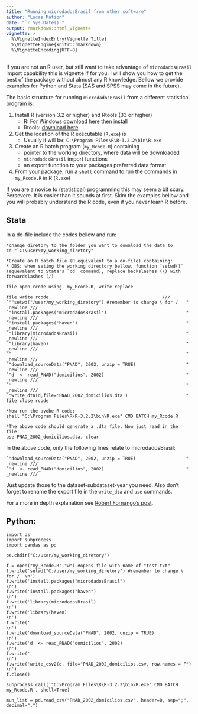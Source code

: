 ```yaml
---
title: "Running microdadosBrasil from other software"
author: "Lucas Mation"
date: "`r Sys.Date()`"
output: rmarkdown::html_vignette
vignette: >
  %\VignetteIndexEntry{Vignette Title}
  %\VignetteEngine{knitr::rmarkdown}
  %\VignetteEncoding{UTF-8}
---
```


If you are not an R user, but still want to take advantage of `microdadosBrasil` import capability this is vignette if for you. I will show you how to get the best of the package without almost any R knowledge. Bellow we provide examples for Python and Stata (SAS and SPSS may come in the future).

The basic structure for running `microdadosBrasil` from a different statistical program is:

1. Install R (version 3.2 or higher) and Rtools (33 or higher)
    + R: For Windows [download here](https://cran.r-project.org/bin/windows/base/) then install
    + Rtools: [download here](https://cran.r-project.org/bin/windows/Rtools/)
2. Get the location of the R executable (`R.exe`) is
    + Usually it will be: `C:\Program Files\R\R-3.2.2\bin\R.exe`
3. Create an R batch program (`my_Rcode.R`) containing 
    + pointer to the working directory, where data will be downloaded
    + `microdadosBrasil` import functions
    + an export function to your packages preferred data format
4. From your package, run a `shell` command to run the commands in `my_Rcode.R` in  R (`R.exe`) 

If you are a novice to (statistical) programming this may seem a bit scary. Persevere. It is easier than it sounds at first. Skim the examples bellow and you will probably understand the R code, even if you never learn R before. 


## Stata

In a do-file include the codes bellow and run:

```
*change diretory to the folder you want to download the data to
cd "`C:\user\my_working_diretory"

*Create an R batch file (R equivalent to a do-file) containing: 
* OBS: when seting the working directory bellow, function `setwd()` (equevalent to Stata's `cd` command), replace backslashes (\) with forwardslashes (/)

file open rcode using  my_Rcode.R, write replace

file write rcode                                           ///
`""setwd("/user/my_working_diretory") #remember to change \ for /   "' _newline ///
`"install.packages('microdadosBrasil')                              "' _newline ///
`"install.packages('haven')                                         "' _newline ///
`"library(microdadosBrasil)                                         "' _newline ///
`"library(haven)                                                    "' _newline ///
`"                                                                  "' _newline ///
`"download_sourceData("PNAD", 2002, unzip = TRUE)                   "' _newline ///
`"d  <- read_PNAD("domicilios", 2002)                               "' _newline ///
`"                                                                  "' _newline ///
`"write_dta(d,file='PNAD_2002_domicilios.dta')                      "'
file close rcode

*Now run the avobe R code:
shell "C:\Program Files\R\R-3.2.2\bin\R.exe" CMD BATCH my_Rcode.R

*The above code should generate a .dta file. Now just read in the file:
use PNAD_2002_domicilios.dta, clear
```

In the above code, only the following lines relate to microdadosBrasil: 

```
`"download_sourceData("PNAD", 2002, unzip = TRUE)                   "' _newline ///
`"d  <- read_PNAD("domicilios", 2002)                               "' _newline ///
```

Just update those to the dataset-subdataset-year you need. Also don't forget to rename the export file in the `write_dta` and `use` commands. 


For a more in depth explanation see [Robert Fornango's post](https://statlore.wordpress.com/2013/01/21/how-to-call-r-from-stata/). 

## Python:


```
import os
import subprocess
import pandas as pd

os.chdir("C:/user/my_working_diretory")

f = open("my_Rcode.R","w") #opens file with name of "test.txt"
f.write('setwd("C:/user/my_working_diretory") #remember to change \ for /  \n')
f.write('install.packages("microdadosBrasil")                              \n')
f.write('install.packages("haven")                                         \n')
f.write('library(microdadosBrasil)                                         \n')
f.write('library(haven)                                                    \n')
f.write('                                                                  \n')
f.write('download_sourceData("PNAD", 2002, unzip = TRUE)                   \n')
f.write('d  <- read_PNAD("domicilios", 2002)                               \n')
f.write('                                                                  \n')
f.write('write_csv2(d, file="PNAD_2002_domicilios.csv, row.names = F")     \n')
f.close()

subprocess.call('"C:\Program Files\R\R-3.2.2\bin\R.exe" CMD BATCH my_Rcode.R', shell=True)

mun_list = pd.read_csv("PNAD_2002_domicilios.csv", header=0, sep=";", decimal=",")
```




